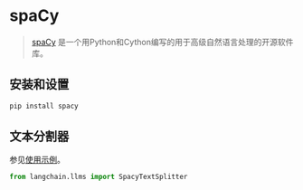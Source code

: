 # spaCy

>[spaCy](https://spacy.io/) 是一个用Python和Cython编写的用于高级自然语言处理的开源软件库。
 
## 安装和设置


```bash
pip install spacy
```



## 文本分割器

参见[使用示例](/docs/modules/data_connection/document_transformers/text_splitters/split_by_token.html#spacy)。

```python
from langchain.llms import SpacyTextSplitter
```
